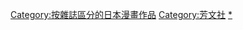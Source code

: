 
[[Category:按雜誌區分的日本漫畫作品|Category:按雜誌區分的日本漫畫作品]]
[[Category:芳文社|Category:芳文社]]
[[Category:Manga_Time_Kirara|*]]